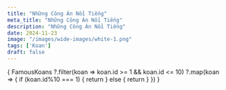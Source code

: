 ```yaml
---
title: "Những Công Án Nổi Tiếng"
meta_title: "Những Công Án Nổi Tiếng"
description: "Những Công Án Nổi Tiếng"
date: 2024-11-23
image: "/images/wide-images/white-1.png"
tags: ['Koan']
draft: false
---
```



<div class="container zh-koans">

  {
    FamousKoans
      ?.filter(koan => koan.id >= 1 && koan.id <= 10)
      ?.map(koan => {
        if (koan.id%10 === 1) {
          return <VintagePost chapterTitle={koan.title} author={koan.author}
                       image={koan.image}
                       main={koan.main}
                       hashTag={koan.hashTag}
          />
        } else {
          return <VintagePost
                       chapterTitle={koan.title}
                       image={koan.image}
                       main={koan.main}
                       hashTag={koan.hashTag}
          />
        }
      })
  }

</div>
